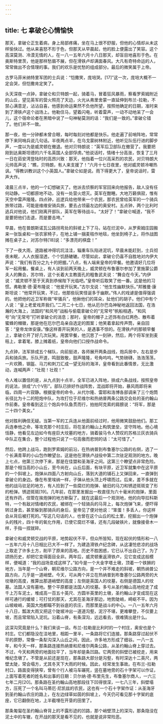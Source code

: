 ```yaml
---
---
---
```

title: 七 拿破仑心情愉快
---




那天，拿破仑正生着病，身上局部疼痛，坐在马上很不舒服，但他的心情却从未这样愉快过。他从来喜怒不形于色，但那天从早晨起，他的脸上便露出了笑容。这个高深莫测、冷漠无情的人，在一八一五年六月十八日那天，却盲目地喜形于色。在奥斯特里茨，他是那样愁眉不展，但在滑铁卢却满面春风。大凡有奇特命运的人，常常做出不合情理的事。我们的欢乐是忧愁的组成部分。最后的微笑属于上帝。

古罗马菲米纳特里军团的士兵说：“恺撒笑，庞培哭。[17]”这一次，庞培大概不一定会哭，但恺撒肯定笑了。

头天深夜一点钟，拿破仑和贝特朗一起，骑着马，冒着狂风暴雨，察看罗索姆附近的山丘，望见英军的营火照亮了天边，火光从弗里舍蒙一直延伸到布兰-拉勒，不禁心满意足，沾沾自喜，他感到命运果然不负他所望，按照他确定的日期，准时来到了滑铁卢这个战场上。他勒住马，望着闪电，听着雷声，一动不动地呆了一会儿，这个宿命论者在黑暗中说了一句神秘莫测的话：“我们是一致的。”拿破仑错了。他们并不一致。

那一夜，他一分钟都未曾合眼，每时每刻对他都是快乐。他走遍了前哨阵地，常常停下来同哨兵说几句话。半夜两点半，在乌戈蒙树林附近，他听见队伍行进的脚步声，一度以为是威灵顿在撤退。他对贝特朗说：“英军后卫部队在撤营了。我要把刚到达奥斯坦德的六千名英国人全部俘虏。”他说话时，情绪十分高涨，恢复了三月一日在茹安湾登陆时的高昂兴致：那天，他指着一位兴高采烈的农民，对贝特朗大元帅高声说：“瞧，贝特朗，有人来支援了！”六月十七日夜里，他对威灵顿冷嘲热讽。“得教训教训这个小英国人。”拿破仑如是说。雨下得更大了，皇帝说话时，雷声大作。

凌晨三点半，他的一个幻想破灭了。他派去侦察的军官回来向他报告，敌人没有任何动静。一切都原地不动，没有一处营火熄灭。英军在酣睡。大地万籁俱寂，惟有天空中雷声隆隆。四点钟，巡逻兵给他带来一个农民，那农民曾给英军的一个骑兵旅带过路，可能是维维安骑兵旅，要去占领最左边的奥安村。五点钟，两个比利时逃兵对他说，他们刚离开部队，英军在等待战斗。“太好了！”拿破仑喊道，“我不是要把他们击退，而是要击垮。”

早晨，他在普朗斯诺瓦公路拐弯处的斜坡上下了马，站在烂泥中，从罗索姆庄园搬来一张饭桌和一张农家椅子，在地上铺一捆麦秸作地毯，他坐到椅子上，将作战图摊在桌子上，对苏尔特[18]说：“多漂亮的棋盘！”

下了一夜大雨，道路被冲得坑坑洼洼，辎重车队陷进泥坑，早晨未能赶到，士兵彻夜未眠，人人衣服湿透，个个饥肠辘辘。尽管如此，拿破仑仍喜不自胜地对内伊大声说：“我们有百分之九十的把握。”八点，有人端来皇帝的早餐。他邀请好几位将军一起用餐。餐桌上，有人谈到前两天晚上，威灵顿在布鲁塞尔参加了里施蒙公爵夫人的舞会，苏尔特，这个长着大主教面孔的粗鲁武夫说：“舞会在今天。”内伊说：“威灵顿不至于天真到恭候陛下光临吧。”皇帝听后取笑了他一番。这是他的习惯。弗勒里·德·夏布隆说：“他爱开玩笑。”古尔戈说：“他生性幽默快乐。”邦雅曼·康斯坦说：“他常开玩笑，不过，他那些玩笑怪诞多于幽默。”伟人的戏谑是值得强调的。他把他的近卫军称做“牢骚兵”，他揪他们的耳朵，扯他们的胡子。他们中有个人说：“皇上老爱戏弄我们。”二月二十七日，他从厄尔巴岛神秘地返回法国，在浩瀚的大海上，法国的“和风号”战船与偷载拿破仑的“无常号”帆船相遇，“和风号”向“无常号”打听拿破仑的消息；那时，皇帝的帽子上还饰有白红两色、散布着蜜蜂的帽徽，那是他在厄尔巴岛亲自选定的图案；他笑着拿起传声筒，亲自回答：“皇帝龙体安康。”像这样善开玩笑的人，是遇事不惊的。在滑铁卢的那顿早餐上，拿破仑开了好几次玩笑。用罢早餐，他沉思了一刻钟，然后，两个将军坐到麦秸上，拿着笔，膝上摊着纸，皇帝向他们口授作战命令。

九点钟，法军排成五个梯队，向前挺进，各师展开两条战线，炮兵居中，左右是步兵和骑兵旅。乐队开道，鸣鼓致敬，鼓声隆隆，号角呜呜，气势磅礴，浩浩荡荡，一片欢腾，钢盔、马刀和刺刀汇成一望无际的海洋，皇帝看到此番情景，无比激动，连喊两声：“壮观！壮观！”

令人难以置信的是，从九点到十点半，全军已进入阵地，排成六条战线，按照皇帝的说法，排成“六个V形”。部队已排好作战阵势，混战即将开始，暴风雨即将来临，四周一片寂静。根据皇帝的命令，从代尔隆、雷耶和洛博各部调来了三个炮筒长径比为十二的短炮中队，为攻打位于尼维尔和热纳普两条公路交会处的圣约翰山作前奏。皇帝看到这三个炮兵中队鱼贯而行，拍拍阿克索的肩膀说：“将军，那是二十四个美女。”

他对胜利确信无疑。当第一军的工兵连从他面前经过时，他用微笑鼓励他们。那工兵连奉他之命，等攻克那个村庄后，将在圣约翰山上构筑堡垒，坚守阵地。他心境恬静，他看见左边如今有座巨大坟墓的地方，骑着骏马令人赞叹的苏格兰灰衣骑兵中队正在集合，整个过程他只说了一句高傲而悲悯的话：“太可惜了。”

然后，他跨上战马，跑到罗索姆的前沿，在热纳普到布鲁塞尔公路的右侧，选了一个长满青草的小山包作瞭望台。这是他在滑铁卢战役中第二次驻足观测的地方。晚上七点，他第三次停下来，那是在佳盟和圣海牙之间。这第三个瞭望点非常危险。那是个相当高的小山丘，至今尚在，山丘后面，有块平原，近卫军就集中在这平原的一个斜坡上。炮弹从四面八方射向山丘，落到大道的铺石上又弹回来，一直弹到拿破仑的身边。像在布里埃纳一样，子弹从他头顶上呼啸而过。后来，差不多就在他的战马驻足的地方，有人捡到了一些腐烂的炮弹、破旧的马刀和锈迹斑斑变了形的枪弹。锈迹斑斑[19]。几年前，在那里发掘出一枚直径为六十毫米的炮弹，里面还有炸药，信管在挨炮弹的地方断裂了。就在这最后一个观测地，他的向导拉科斯特，一个有敌对情绪的农民，被绑在一个轻骑兵的马背上，每次炮弹飞来，便吓得转过身去，甚至躲到那骑兵的身后，皇帝见了便对他说：“笨蛋！多丢人，你这样会从背后被打死的。”写这几句话的人，也曾在这个山丘的松土里，挖掘出一个炮弹头的残片，四十年的氧化作用，已使它腐烂不堪，还有几段破铁片，就像接骨木一样，手指一捏就碎。

拿破仑和威灵顿交战的平原，地势起伏不平，但众所皆知，现在起伏的情形和一八一五年六月十八日相比已大不一样了。为建造滑铁卢纪念碑，从这凄怆悲凉的战场上取走了许多土方，削平了原来的高地。历史不胜困惑，它已认不出自己了。为了颂扬历史，却把它变得面目全非。两年后，威灵顿重返滑铁卢，见它变成这般模样，便喊道：“我的战场变成这样了。”如今是一个大金字塔土墩，顶着一个铁狮的地方，当年是一个山脊，朝尼维尔公路方向，是一个并不难走的斜坡，朝热纳普公路方向，几乎是一道峭壁。今天，可从两个并立在热纳普到布鲁塞尔公路两旁的大坟墩的高度，推算出那道峭壁的高度；左侧是英国人的坟墓，右侧是德国人的坟墓。法国人没有墓地。整个平原都是法国人的坟墓。多亏从圣约翰山高地挖走了成千上万车泥土，堆成高一百五十英尺、方圆半英里的土墩，圣约翰山才变成现在这样可通行的缓坡；可打仗的那天，尤其在圣海牙那边，地势陡峭，崎岖不平。因为山坡峻峭，英国大炮都瞄不到谷底的农庄，而那里是战斗的中心。一八一五年六月十八日，瓢泼大雨又把这个陡坡冲出一道道沟壑，泥泞不堪，更难攀登，不仅要上坡，而且常常陷入泥坑。沿着山脊，有条深沟，远远看去，很难猜出是什么。

这深沟究竟是什么？我们来谈一谈。布兰-拉勒是比利时的一个村庄，奥安也是个村庄。它们都隐没在洼地里，相距一里半，一条路将它们连接。那条路穿过起伏不平的原野，常像一条犁沟深入山丘之间，因此，许多地方形成了细谷。一八一五年，和今天一样，那条路连接热纳普和尼维尔两条公路，从圣约翰山脊上穿过去。不过，今天和两旁的地面拉平了，当年却是条凹路。它两旁的斜壁已被挖走，用来堆纪念墩了。不管是从前还是现在，那条路大部分是沟壑，有时深达十二英尺，两壁太陡，常会塌方，尤其冬天下大雨的时候。因此，经常发生事故。在布兰-拉勒村口，路面变得狭窄，曾有个行人被马车碾死，竖在墓地旁的石十字架可以作证，上面写着死者的姓名和出事的日期：贝尔纳·德·布里先生，布鲁塞尔商人，一六三七年二月[20]。那条路在圣约翰山高地那段往下凹得很深，一七八三年，斜壁塌方，压死了一个名叫马蒂厄·尼凯兹的农民，这也有一个石十字架作证：从圣海牙到圣约翰山农庄的路上，在左边绿草如茵的斜坡上，今天仍可看见那十字架的底座，它已翻倒在地，上半截埋在开垦的田里了。

那条匍匐在圣约翰山脊背上的不露形迹的凹路，那个峭壁顶上的深沟，那条隐没在泥土中的车辙，在开战的那天是看不见的，也就是说非常险恶。
